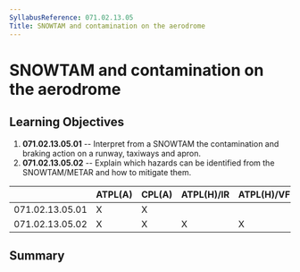 ```yaml
---
SyllabusReference: 071.02.13.05
Title: SNOWTAM and contamination on the aerodrome
---
```


# SNOWTAM and contamination on the aerodrome

## Learning Objectives

1.  **071.02.13.05.01** -- Interpret from a SNOWTAM the contamination and
    braking action on a runway, taxiways and apron.
2.  **071.02.13.05.02** -- Explain which hazards can be identified from the
    SNOWTAM/METAR and how to mitigate them.

|                 | ATPL(A) | CPL(A) | ATPL(H)/IR | ATPL(H)/VFR | CPL(H) | IR  | CBIR(A) |
| --------------- | ------- | ------ | ---------- | ----------- | ------ | --- | ------- |
| 071.02.13.05.01 | X       | X      |            |             |        |     |         |
| 071.02.13.05.02 | X       | X      | X          | X           | X      |     |         |

## Summary
